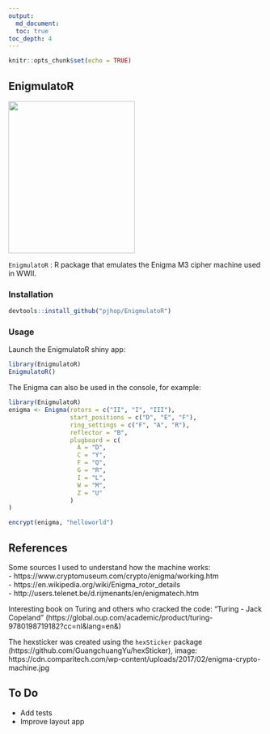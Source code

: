 ```yaml
---
output:
  md_document:
  toc: true
toc_depth: 4
---
```


```r
knitr::opts_chunk$set(echo = TRUE)
```


## EnigmulatoR

<img src="images/enigmulator.png" width="250" height="300" />

`EnigmulatoR` : R package that emulates the Enigma M3 cipher machine used in WWII.

### Installation

```r
devtools::install_github("pjhop/EnigmulatoR")
```

### Usage

Launch the EnigmulatoR shiny app:

```r
library(EnigmulatoR)
EnigmulatoR()
```

The Enigma can also be used in the console, for example:
```r
library(EnigmulatoR)
enigma <- Enigma(rotors = c("II", "I", "III"),
                 start_positions = c("D", "E", "F"),
                 ring_settings = c("F", "A", "R"),
                 reflector = "B",
                 plugboard = c(
                   A = "D",
                   C = "Y",
                   F = "Q",
                   G = "R",
                   I = "L",
                   W = "M",
                   Z = "U"
                 )
)

encrypt(enigma, "helloworld")
```

## References

Some sources I used to understand how the machine works:  
- https://www.cryptomuseum.com/crypto/enigma/working.htm  
- https://en.wikipedia.org/wiki/Enigma_rotor_details  
- http://users.telenet.be/d.rijmenants/en/enigmatech.htm   

Interesting book on Turing and others who cracked the code: "Turing - Jack Copeland" (https://global.oup.com/academic/product/turing-9780198719182?cc=nl&lang=en&)

The hexsticker was created using the `hexSticker` package (https://github.com/GuangchuangYu/hexSticker),
image: https://cdn.comparitech.com/wp-content/uploads/2017/02/enigma-crypto-machine.jpg

## To Do
- Add tests  
- Improve layout app
